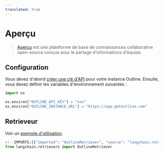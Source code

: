 ```yaml
---
translated: true
---
```


# Aperçu

> [Aperçu](https://www.getoutline.com/) est une plateforme de base de connaissances collaborative open-source conçue pour le partage d'informations d'équipe.

## Configuration

Vous devez d'abord [créer une clé d'API](https://www.getoutline.com/developers#section/Authentication) pour votre instance Outline. Ensuite, vous devez définir les variables d'environnement suivantes :

```python
import os

os.environ["OUTLINE_API_KEY"] = "xxx"
os.environ["OUTLINE_INSTANCE_URL"] = "https://app.getoutline.com"
```

## Retrieveur

Voir un [exemple d'utilisation](/docs/integrations/retrievers/outline).

```python
<!--IMPORTS:[{"imported": "OutlineRetriever", "source": "langchain.retrievers", "docs": "https://api.python.langchain.com/en/latest/retrievers/langchain_community.retrievers.outline.OutlineRetriever.html", "title": "Outline"}]-->
from langchain.retrievers import OutlineRetriever
```
